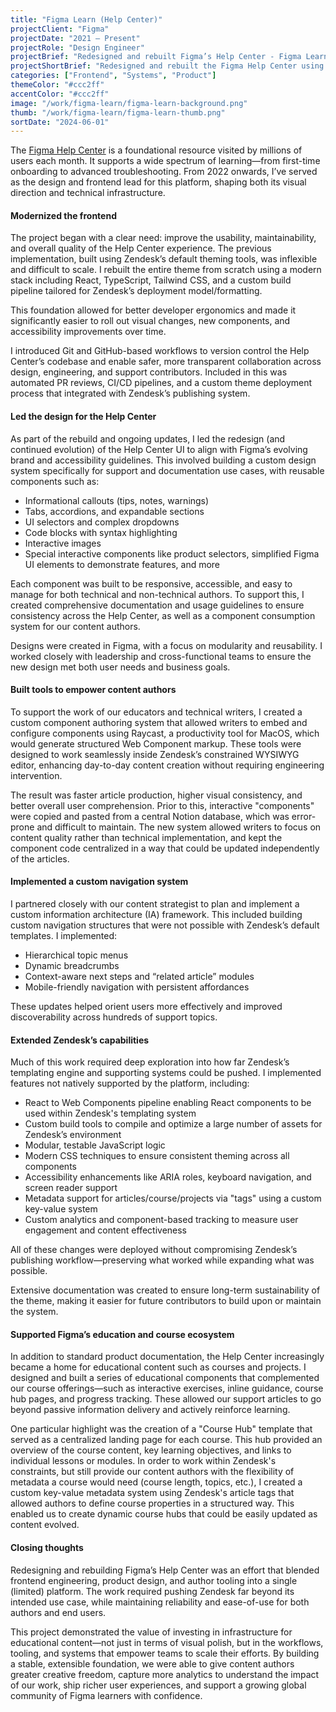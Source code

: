 ```yaml
---
title: "Figma Learn (Help Center)"
projectClient: "Figma"
projectDate: "2021 – Present"
projectRole: "Design Engineer"
projectBrief: "Redesigned and rebuilt Figma’s Help Center - Figma Learn, using modern tooling and a component-based approach. Led frontend development and product design efforts, introduced scalable authoring tools, and collaborated cross-functionally to enhance the support and education experience. Worked closely with our content strategist to implement a custom IA framework, and our technical writers to deliver a flexible, branded experience on top of Zendesk's platform, pushing the boundaries of what was possible within the system."
projectShortBrief: "Redesigned and rebuilt the Figma Help Center using modern tools and custom scalable authoring systems for Zendesk, pushing its capabilities further than ever before. Led frontend development, created custom educational components, and enabled content teams to deliver better, faster."
categories: ["Frontend", "Systems", "Product"]
themeColor: "#ccc2ff"
accentColor: "#ccc2ff"
image: "/work/figma-learn/figma-learn-background.png"
thumb: "/work/figma-learn/figma-learn-thumb.png"
sortDate: "2024-06-01"
---
```


The [Figma Help Center](https://help.figma.com/hc/en-us) is a foundational resource visited by millions of users each month. It supports a wide spectrum of learning—from first-time onboarding to advanced troubleshooting. From 2022 onwards, I’ve served as the design and frontend lead for this platform, shaping both its visual direction and technical infrastructure.

<ImageContainer
    src="https://huecgkkbwknqzn3e.public.blob.vercel-storage.com/work/figma-learn/figma-learn-thumb-B2PsF6AApDDCHctbyPs9gSkKuaxc2T.png"
    alt="Figma Learn home page and articles"
    subtitle="Figma Learn home page and articles"
/>

#### Modernized the frontend

The project began with a clear need: improve the usability, maintainability, and overall quality of the Help Center experience. The previous implementation, built using Zendesk’s default theming tools, was inflexible and difficult to scale. I rebuilt the entire theme from scratch using a modern stack including React, TypeScript, Tailwind CSS, and a custom build pipeline tailored for Zendesk’s deployment model/formatting.

This foundation allowed for better developer ergonomics and made it significantly easier to roll out visual changes, new components, and accessibility improvements over time.

I introduced Git and GitHub-based workflows to version control the Help Center’s codebase and enable safer, more transparent collaboration across design, engineering, and support contributors. Included in this was automated PR reviews, CI/CD pipelines, and a custom theme deployment process that integrated with Zendesk’s publishing system.

<ImageContainer
    src="https://huecgkkbwknqzn3e.public.blob.vercel-storage.com/work/figma-learn/figma-learn-2-pNX73gsNEpztIfRFhC2QuASQOKLHGH.png"
    alt="Guided Figma Learn article, showing Figma Sites"
    subtitle="Guided Figma Learn article, showing Figma Sites"
/>

#### Led the design for the Help Center

As part of the rebuild and ongoing updates, I led the redesign (and continued evolution) of the Help Center UI to align with Figma’s evolving brand and accessibility guidelines. This involved building a custom design system specifically for support and documentation use cases, with reusable components such as:

-   Informational callouts (tips, notes, warnings)
-   Tabs, accordions, and expandable sections
-   UI selectors and complex dropdowns
-   Code blocks with syntax highlighting
-   Interactive images
-   Special interactive components like product selectors, simplified Figma UI elements to demonstrate features, and more

Each component was built to be responsive, accessible, and easy to manage for both technical and non-technical authors. To support this, I created comprehensive documentation and usage guidelines to ensure consistency across the Help Center, as well as a component consumption system for our content authors.

Designs were created in Figma, with a focus on modularity and reusability. I worked closely with leadership and cross-functional teams to ensure the new design met both user needs and business goals.

<ImageContainer
    src="https://huecgkkbwknqzn3e.public.blob.vercel-storage.com/work/figma-learn/figma-learn-1-G5uzUPB5CFTzHvpc3iY5HTZl3fMizM.png"
    alt="Example spec sheet from design file for Figma Learn"
    subtitle="Example spec sheet from design file for Figma Learn"
/>

#### Built tools to empower content authors

To support the work of our educators and technical writers, I created a custom component authoring system that allowed writers to embed and configure components using Raycast, a productivity tool for MacOS, which would generate structured Web Component markup. These tools were designed to work seamlessly inside Zendesk’s constrained WYSIWYG editor, enhancing day-to-day content creation without requiring engineering intervention.

The result was faster article production, higher visual consistency, and better overall user comprehension. Prior to this, interactive "components" were copied and pasted from a central Notion database, which was error-prone and difficult to maintain. The new system allowed writers to focus on content quality rather than technical implementation, and kept the component code centralized in a way that could be updated independently of the articles.

<ImageContainer
    src="https://huecgkkbwknqzn3e.public.blob.vercel-storage.com/work/figma-learn/figma-learn-3-oNRfW7A6PhhU7BQs21B6nFY7EgILSF.png"
    alt="Raycast tool for Figma Learn, showing component authoring"
    subtitle="Raycast tool for Figma Learn, showing component authoring"
/>

#### Implemented a custom navigation system

I partnered closely with our content strategist to plan and implement a custom information architecture (IA) framework. This included building custom navigation structures that were not possible with Zendesk’s default templates. I implemented:

-   Hierarchical topic menus
-   Dynamic breadcrumbs
-   Context-aware next steps and “related article” modules
-   Mobile-friendly navigation with persistent affordances

These updates helped orient users more effectively and improved discoverability across hundreds of support topics.

<ImageContainer
    src="https://huecgkkbwknqzn3e.public.blob.vercel-storage.com/work/figma-learn/figma-learn-4-DRc60LPO6F0Ip6yfHVl1XtWKnOFUwY.png"
    alt="Submenu navigation for Figma Learn, showing the different products"
    subtitle="Submenu navigation for Figma Learn, showing the different products"
/>

#### Extended Zendesk’s capabilities

Much of this work required deep exploration into how far Zendesk’s templating engine and supporting systems could be pushed. I implemented features not natively supported by the platform, including:

-   React to Web Components pipeline enabling React components to be used within Zendesk's templating system
-   Custom build tools to compile and optimize a large number of assets for Zendesk’s environment
-   Modular, testable JavaScript logic
-   Modern CSS techniques to ensure consistent theming across all components
-   Accessibility enhancements like ARIA roles, keyboard navigation, and screen reader support
-   Metadata support for articles/course/projects via "tags" using a custom key-value system
-   Custom analytics and component-based tracking to measure user engagement and content effectiveness

All of these changes were deployed without compromising Zendesk’s publishing workflow—preserving what worked while expanding what was possible.

Extensive documentation was created to ensure long-term sustainability of the theme, making it easier for future contributors to build upon or maintain the system.

<ImageContainer
    src="https://huecgkkbwknqzn3e.public.blob.vercel-storage.com/work/figma-learn/figma-learn-6-s7SOh1Yb442NzpFKIIW9rFHprLedqr.png"
    alt="Get started with Figma Learn"
    subtitle="Get started with Figma Learn"
/>

#### Supported Figma’s education and course ecosystem

In addition to standard product documentation, the Help Center increasingly became a home for educational content such as courses and projects. I designed and built a series of educational components that complemented our course offerings—such as interactive exercises, inline guidance, course hub pages, and progress tracking. These allowed our support articles to go beyond passive information delivery and actively reinforce learning.

One particular highlight was the creation of a "Course Hub" template that served as a centralized landing page for each course. This hub provided an overview of the course content, key learning objectives, and links to individual lessons or modules. In order to work within Zendesk's constraints, but still provide our content authors with the flexibility of metadata a course would need (course length, topics, etc.), I created a custom key-value metadata system using Zendesk's article tags that allowed authors to define course properties in a structured way. This enabled us to create dynamic course hubs that could be easily updated as content evolved.

<ImageContainer
    src="https://huecgkkbwknqzn3e.public.blob.vercel-storage.com/work/figma-learn/figma-learn-5-4vDwBap9CCXLZ567BuetumdrMTn03J.png"
    alt="Course hub (left), course article (right)"
    subtitle="Course hub (left), course article (right) with sidebar navigation"
/>

#### Closing thoughts

Redesigning and rebuilding Figma’s Help Center was an effort that blended frontend engineering, product design, and author tooling into a single (limited) platform. The work required pushing Zendesk far beyond its intended use case, while maintaining reliability and ease-of-use for both authors and end users.

This project demonstrated the value of investing in infrastructure for educational content—not just in terms of visual polish, but in the workflows, tooling, and systems that empower teams to scale their efforts. By building a stable, extensible foundation, we were able to give content authors greater creative freedom, capture more analytics to understand the impact of our work, ship richer user experiences, and support a growing global community of Figma learners with confidence.
